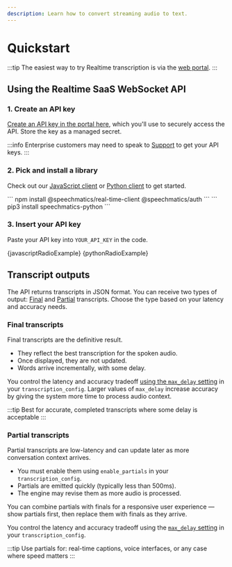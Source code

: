 ```yaml
---
description: Learn how to convert streaming audio to text.
---
```




# Quickstart

:::tip
The easiest way to try Realtime transcription is via the [web portal](https://portal.speechmatics.com/jobs/create/real-time).
:::

## Using the Realtime SaaS WebSocket API

### 1. Create an API key

[Create an API key in the portal here](https://portal.speechmatics.com/settings/api-keys), which you'll use to securely access the API.
Store the key as a managed secret.

:::info
Enterprise customers may need to speak to [Support](https://support.speechmatics.com) to get your API keys.
:::

### 2. Pick and install a library

Check out our [JavaScript client](https://www.npmjs.com/package/@speechmatics/real-time-client) or [Python client](https://pypi.org/project/speechmatics-python/) to get started.

<Tabs groupId="language">
  <TabItem value="javascript" label="JavaScript">
    ```
    npm install @speechmatics/real-time-client @speechmatics/auth
    ```
  </TabItem>
  <TabItem value="python" label="Python">
    ```
    pip3 install speechmatics-python
    ```
  </TabItem>
</Tabs>


### 3. Insert your API key

Paste your API key into `YOUR_API_KEY` in the code.

<Tabs groupId="language">
  <TabItem value="javascript" label="JavaScript">
    <CodeBlock language="javascript">
      {javascriptRadioExample}
    </CodeBlock>
  </TabItem>
  <TabItem value="python" label="Python">
    <CodeBlock language="python">
      {pythonRadioExample}
    </CodeBlock>
  </TabItem>
</Tabs>



## Transcript outputs

The API returns transcripts in JSON format. You can receive two types of output: [Final](#final-transcripts) and [Partial](#partial-transcripts) transcripts. Choose the type based on your latency and accuracy needs.

### Final transcripts

Final transcripts are the definitive result.
- They reflect the best transcription for the spoken audio.
- Once displayed, they are not updated.
- Words arrive incrementally, with some delay.

You control the latency and accuracy tradeoff [using the `max_delay` setting](/speech-to-text/realtime/output#latency) in your `transcription_config`.
Larger values of `max_delay` increase accuracy by giving the system more time to process audio context.

:::tip
Best for accurate, completed transcripts where some delay is acceptable
:::

### Partial transcripts

Partial transcripts are low-latency and can update later as more conversation context arrives.
- You must enable them using `enable_partials` in your `transcription_config`.
- Partials are emitted quickly (typically less than 500ms).
- The engine may revise them as more audio is processed.

You can combine partials with finals for a responsive user experience — show partials first, then replace them with finals as they arrive.

You control the latency and accuracy tradeoff using the [`max_delay` setting](/speech-to-text/realtime/output#latency) in your `transcription_config`.

:::tip
Use partials for: real-time captions, voice interfaces, or any case where speed matters
:::
